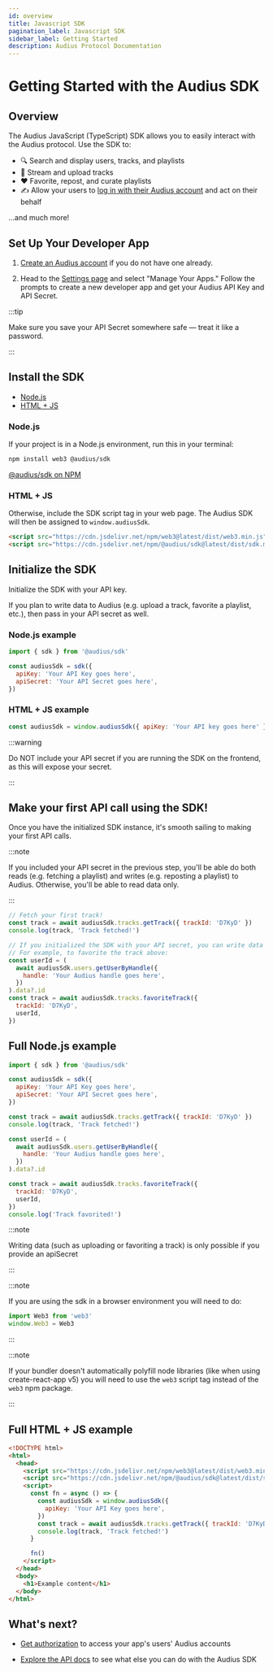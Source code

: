 ```yaml
---
id: overview
title: Javascript SDK
pagination_label: Javascript SDK
sidebar_label: Getting Started
description: Audius Protocol Documentation
---
```


# Getting Started with the Audius SDK

## Overview

The Audius JavaScript (TypeScript) SDK allows you to easily interact with the Audius protocol. Use
the SDK to:

- 🔍 Search and display users, tracks, and playlists
- 🎵 Stream and upload tracks
- ❤️ Favorite, repost, and curate playlists
- ✍️ Allow your users to
  [log in with their Audius account](https://docs.audius.org/developers/log-in-with-audius) and act
  on their behalf

...and much more!

## Set Up Your Developer App

1. [Create an Audius account](https://audius.co/signup) if you do not have one already.

2. Head to the [Settings page](https://audius.co/settings) and select "Manage Your Apps." Follow the
   prompts to create a new developer app and get your Audius API Key and API Secret.

:::tip

Make sure you save your API Secret somewhere safe — treat it like a password.

:::

## Install the SDK

- [Node.js](#nodejs)
- [HTML + JS](#html--js)

### Node.js

If your project is in a Node.js environment, run this in your terminal:

```bash
npm install web3 @audius/sdk
```

[@audius/sdk on NPM](https://www.npmjs.com/package/@audius/sdk)

### HTML + JS

Otherwise, include the SDK script tag in your web page. The Audius SDK will then be assigned to
`window.audiusSdk`.

```html
<script src="https://cdn.jsdelivr.net/npm/web3@latest/dist/web3.min.js"></script>
<script src="https://cdn.jsdelivr.net/npm/@audius/sdk@latest/dist/sdk.min.js"></script>
```

## Initialize the SDK

Initialize the SDK with your API key.

If you plan to write data to Audius (e.g. upload a track, favorite a playlist, etc.), then pass in
your API secret as well.

### Node.js example

```js title="In Node.js environment"
import { sdk } from '@audius/sdk'

const audiusSdk = sdk({
  apiKey: 'Your API Key goes here',
  apiSecret: 'Your API Secret goes here',
})
```

### HTML + JS example

```js title="In web page"
const audiusSdk = window.audiusSdk({ apiKey: 'Your API key goes here' })
```

:::warning

Do NOT include your API secret if you are running the SDK on the frontend, as this will expose your
secret.

:::

## Make your first API call using the SDK!

Once you have the initialized SDK instance, it's smooth sailing to making your first API calls.

:::note

If you included your API secret in the previous step, you'll be able do both reads (e.g. fetching a
playlist) and writes (e.g. reposting a playlist) to Audius. Otherwise, you'll be able to read data
only.

:::

```js
// Fetch your first track!
const track = await audiusSdk.tracks.getTrack({ trackId: 'D7KyD' })
console.log(track, 'Track fetched!')

// If you initialized the SDK with your API secret, you can write data as well.
// For example, to favorite the track above:
const userId = (
  await audiusSdk.users.getUserByHandle({
    handle: 'Your Audius handle goes here',
  })
).data?.id
const track = await audiusSdk.tracks.favoriteTrack({
  trackId: 'D7KyD',
  userId,
})
```

## Full Node.js example

```js title="app.js" showLineNumbers
import { sdk } from '@audius/sdk'

const audiusSdk = sdk({
  apiKey: 'Your API Key goes here',
  apiSecret: 'Your API Secret goes here',
})

const track = await audiusSdk.tracks.getTrack({ trackId: 'D7KyD' })
console.log(track, 'Track fetched!')

const userId = (
  await audiusSdk.users.getUserByHandle({
    handle: 'Your Audius handle goes here',
  })
).data?.id

const track = await audiusSdk.tracks.favoriteTrack({
  trackId: 'D7KyD',
  userId,
})
console.log('Track favorited!')
```

:::note

Writing data (such as uploading or favoriting a track) is only possible if you provide an apiSecret

:::

:::note

If you are using the sdk in a browser environment you will need to do:

```js
import Web3 from 'web3'
window.Web3 = Web3
```

:::

:::note

If your bundler doesn't automatically polyfill node libraries (like when using create-react-app v5)
you will need to use the `web3` script tag instead of the `web3` npm package.

:::

## Full HTML + JS example

```html title="index.html" showLineNumbers
<!DOCTYPE html>
<html>
  <head>
    <script src="https://cdn.jsdelivr.net/npm/web3@latest/dist/web3.min.js"></script>
    <script src="https://cdn.jsdelivr.net/npm/@audius/sdk@latest/dist/sdk.min.js"></script>
    <script>
      const fn = async () => {
        const audiusSdk = window.audiusSdk({
          apiKey: 'Your API Key goes here',
        })
        const track = await audiusSdk.tracks.getTrack({ trackId: 'D7KyD' })
        console.log(track, 'Track fetched!')
      }

      fn()
    </script>
  </head>
  <body>
    <h1>Example content</h1>
  </body>
</html>
```

## What's next?

- [Get authorization](https://docs.audius.org/developers/log-in-with-audius) to access your app's
  users' Audius accounts

- [Explore the API docs](https://docs.audius.org/developers/sdk/classes/TracksApi) to see what else
  you can do with the Audius SDK
